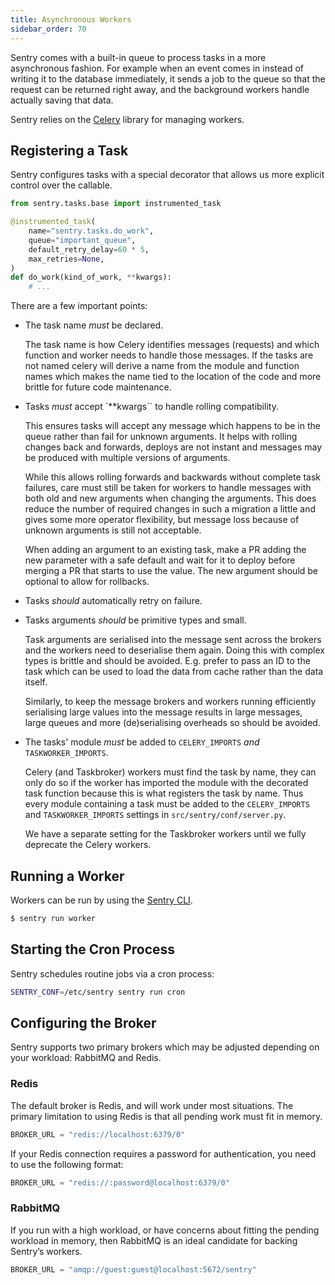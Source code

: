 ```yaml
---
title: Asynchronous Workers
sidebar_order: 70
---
```


Sentry comes with a built-in queue to process tasks in a more asynchronous fashion. For example when an event comes in instead of writing it to the database immediately, it sends a job to the queue so that the request can be returned right away, and the background workers handle actually saving that data.

Sentry relies on the [Celery](https://docs.celeryproject.org/) library for managing workers.

## Registering a Task

Sentry configures tasks with a special decorator that allows us more explicit control over the callable.

```python
from sentry.tasks.base import instrumented_task

@instrumented_task(
    name="sentry.tasks.do_work",
    queue="important_queue",
    default_retry_delay=60 * 5,
    max_retries=None,
)
def do_work(kind_of_work, **kwargs):
    # ...
```

There are a few important points:

- The task name _must_ be declared.

  The task name is how Celery identifies messages (requests) and which
  function and worker needs to handle those messages.  If the tasks
  are not named celery will derive a name from the module and function
  names which makes the name tied to the location of the code and more
  brittle for future code maintenance.

- Tasks _must_ accept `\*\*kwargs`` to handle rolling compatibility.

  This ensures tasks will accept any message which happens to be in
  the queue rather than fail for unknown arguments.  It helps with
  rolling changes back and forwards, deploys are not instant and
  messages may be produced with multiple versions of arguments.

  While this allows rolling forwards and backwards without complete
  task failures, care must still be taken for workers to handle
  messages with both old and new arguments when changing the
  arguments.  This does reduce the number of required changes in such
  a migration a little and gives some more operator flexibility, but
  message loss because of unknown arguments is still not acceptable.

  When adding an argument to an existing task, make a PR adding the
  new parameter with a safe default and wait for it to deploy before
  merging a PR that starts to use the value. The new argument should
  be optional to allow for rollbacks.

- Tasks _should_ automatically retry on failure.

- Tasks arguments _should_ be primitive types and small.

  Task arguments are serialised into the message sent across the
  brokers and the workers need to deserialise them again.  Doing this
  with complex types is brittle and should be avoided.  E.g. prefer to
  pass an ID to the task which can be used to load the data from cache
  rather than the data itself.

  Similarly, to keep the message brokers and workers running
  efficiently serialising large values into the message results in
  large messages, large queues and more (de)serialising overheads so
  should be avoided.

- The tasks' module _must_ be added to `CELERY_IMPORTS` _and_ `TASKWORKER_IMPORTS`.

  Celery (and Taskbroker) workers must find the task by name, they can only do so if
  the worker has imported the module with the decorated task function
  because this is what registers the task by name.  Thus every module
  containing a task must be added to the `CELERY_IMPORTS` and `TASKWORKER_IMPORTS` settings in
  `src/sentry/conf/server.py`.
  
  We have a separate setting for the Taskbroker workers until we fully deprecate the Celery workers.

## Running a Worker

Workers can be run by using the [Sentry CLI](https://docs.sentry.io/cli/).

```bash
$ sentry run worker
```

## Starting the Cron Process

Sentry schedules routine jobs via a cron process:

```bash
SENTRY_CONF=/etc/sentry sentry run cron
```

## Configuring the Broker

Sentry supports two primary brokers which may be adjusted depending on your workload: RabbitMQ and Redis.

### Redis

The default broker is Redis, and will work under most situations. The primary limitation to using Redis is that all pending work must fit in memory.

```python
BROKER_URL = "redis://localhost:6379/0"
```

If your Redis connection requires a password for authentication, you need to use the following format:

```python
BROKER_URL = "redis://:password@localhost:6379/0"
```

### RabbitMQ

If you run with a high workload, or have concerns about fitting the pending workload in memory, then RabbitMQ is an ideal candidate for backing Sentry’s workers.

```python
BROKER_URL = "amqp://guest:guest@localhost:5672/sentry"
```
